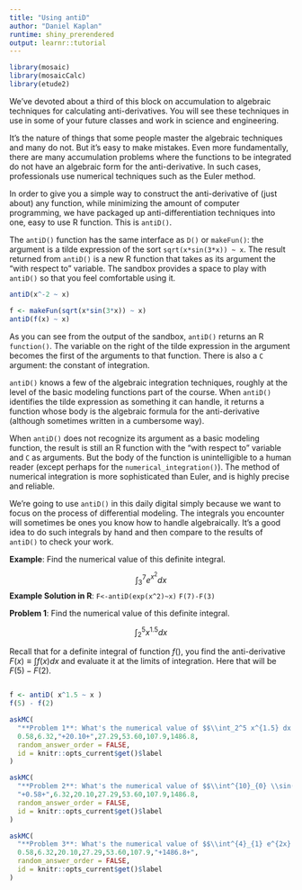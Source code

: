 ```yaml
---
title: "Using antiD"
author: "Daniel Kaplan"
runtime: shiny_prerendered
output: learnr::tutorial
---
```


```r
library(mosaic)
library(mosaicCalc)
library(etude2)
```

We've devoted about a third of this block on accumulation to algebraic techniques for calculating anti-derivatives. You will see these techniques in use in some of your future classes and work in science and engineering. 

It's the nature of things that some people master the algebraic techniques and many do not. But it's easy to make mistakes. Even more fundamentally, there are many accumulation problems where the functions to be integrated do not have an algebraic form for the anti-derivative. In such cases, professionals use numerical techniques such as the Euler method.

In order to give you a simple way to construct the anti-derivative of (just about) any function, while minimizing the amount of computer programming, we have packaged up anti-differentiation techniques into one, easy to use R function. This is `antiD()`.

The `antiD()` function has the same interface as `D()` or `makeFun()`: the argument is a tilde expression of the sort `sqrt(x*sin(3*x)) ~ x`. The result returned from `antiD()` is a new R function that takes as its argument the "with respect to" variable. The sandbox provides a space to play with `antiD()` so that you feel comfortable using it.

```r
antiD(x^-2 ~ x)

f <- makeFun(sqrt(x*sin(3*x)) ~ x)
antiD(f(x) ~ x)
```

As you can see from the output of the sandbox, `antiD()` returns an R `function()`. The variable on the right of the tilde expression in the argument becomes the first of the arguments to that function. There is also a `C` argument: the constant of integration.

`antiD()` knows a few of the algebraic integration techniques, roughly at the level of the basic modeling functions part of the course. When `antiD()` identifies the tilde expression as something it can handle, it returns a function whose body is the algebraic formula for the anti-derivative (although sometimes written in a cumbersome way).

When `antiD()` does not recognize its argument as a basic modeling function, the result is still an R function with the "with respect to" variable and `C` as arguments. But the body of the function is  unintelligible to a human reader (except perhaps for the `numerical_integration()`). The method of numerical integration is more sophisticated than Euler, and is highly precise and reliable.

We're going to use `antiD()` in this daily digital simply because we want to focus on the process of differential modeling. The integrals you encounter will sometimes be ones you know how to handle algebraically. It's a good idea to do such integrals by hand and then compare to the results of `antiD()` to check your work.

**Example**: Find the numerical value of this definite integral.

$$\int^{7}_{3} e^{x^{2}} dx$$
**Example Solution in R**: 
`F<-antiD(exp(x^2)~x)`
`F(7)-F(3)`

**Problem 1**: Find the numerical value of this definite integral.

$$\int^{5}_{2} x^{1.5} dx$$

Recall that for a definite integral of function $f()$, you find the anti-derivative $F(x) \equiv \int f(x) dx$ and evaluate it at the limits of integration. Here that will be $F(5) - F(2)$.


```r

```

```r
f <- antiD( x^1.5 ~ x )
f(5) - f(2)
```


```r
askMC(
  "**Problem 1**: What's the numerical value of $$\\int_2^5 x^{1.5} dx  ?$$",
  0.58,6.32,"+20.10+",27.29,53.60,107.9,1486.8,
  random_answer_order = FALSE,
  id = knitr::opts_current$get()$label
)
```


```r
askMC(
  "**Problem 2**: What's the numerical value of $$\\int^{10}_{0} \\sin( x^2 ) dx ?$$",
  "+0.58+",6.32,20.10,27.29,53.60,107.9,1486.8,
  random_answer_order = FALSE,
  id = knitr::opts_current$get()$label
)
```





```r
askMC(
  "**Problem 3**: What's the numerical value of $$\\int^{4}_{1} e^{2x} dx ?$$",
  0.58,6.32,20.10,27.29,53.60,107.9,"+1486.8+",
  random_answer_order = FALSE,
  id = knitr::opts_current$get()$label
)
```
